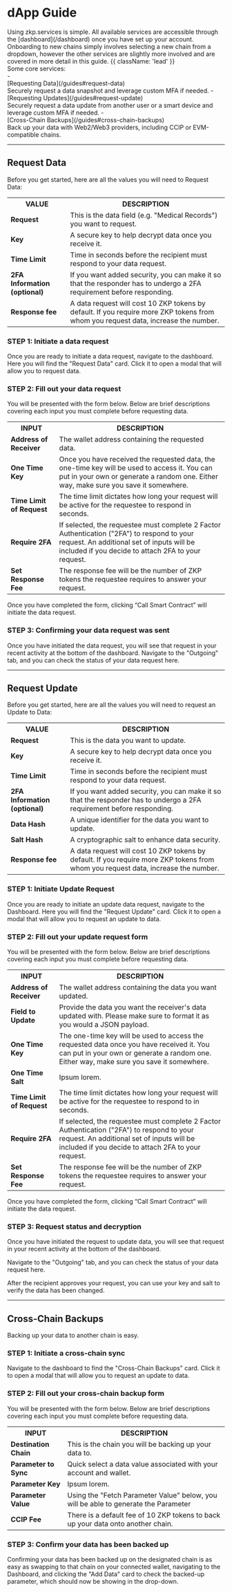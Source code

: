 # dApp Guide

<div className="mt-8"></div>
Using zkp.services is simple. All available services are accessible through the [dashboard](/dashboard) once you have 
set up your account. Onboarding to new chains simply involves selecting a new chain from a dropdown, however the other
services are slightly more involved and are covered in more detail in this guide. {{ className: 'lead' }}

<div className="lead">

<div className="font-bold">Some core services:</div>
- <div className="font-semibold">[Requesting Data](/guides#request-data)</div> Securely request a data snapshot and leverage custom MFA if needed.
- <div className="font-semibold">[Requesting Updates](/guides#request-update)</div> Securely request a data update from another user or a smart device and leverage custom MFA if needed.
- <div className="font-semibold">[Cross-Chain Backups](/guides#cross-chain-backups)</div> Back up your data with Web2/Web3 providers, including CCIP or EVM-compatible chains.
</div>

---

## <div className="mb-4 font-bold">Request Data</div>

Before you get started, here are all the values you will need to Request Data:

<table className="border-collapse border border-gray-200 w-full">
  <tr>
    <th className="border border-gray-300 px-4 py-2 text-left">VALUE</th>
    <th className="border border-gray-300 px-4 py-2 text-left">DESCRIPTION</th>
  </tr>
  <tr>
    <td className="border border-gray-300 px-4 py-2"><b>Request</b></td>
    <td className="border border-gray-300 px-4 py-2">This is the data field (e.g. "Medical Records") you want to request.</td>
  </tr>
  <tr>
    <td className="border border-gray-300 px-4 py-2"><b>Key</b></td>
    <td className="border border-gray-300 px-4 py-2">A secure key to help decrypt data once you receive it.</td>
  </tr>
  <tr>
    <td className="border border-gray-300 px-4 py-2"><b>Time Limit</b></td>
    <td className="border border-gray-300 px-4 py-2">Time in seconds before the recipient must respond to your data request.</td>
  </tr>
  <tr>
    <td className="border border-gray-300 px-4 py-2"><b>2FA Information (optional)</b></td>
    <td className="border border-gray-300 px-4 py-2">If you want added security, you can make it so that the responder has to undergo a 2FA requirement before responding.</td>
  </tr>
  <tr>
    <td className="border border-gray-300 px-4 py-2"><b>Response fee</b></td>
    <td className="border border-gray-300 px-4 py-2">A data request will cost 10 ZKP tokens by default. If you require more ZKP tokens from whom you request data, increase the number.</td>
  </tr>
</table>


### <div className="font-bold">STEP 1: Initiate a data request</div>

Once you are ready to initiate a data request, navigate to the dashboard. Here you will find the "Request Data" card. Click it to open a modal that will allow you to request data.

### <div className="font-bold">STEP 2: Fill out your data request</div>

You will be presented with the form below. Below are brief descriptions covering each input you must complete before requesting data.

<table className="border-collapse border border-gray-200 w-full">
  <tr>
    <th className="border border-gray-300 px-4 py-2 text-left">INPUT</th>
    <th className="border border-gray-300 px-4 py-2 text-left">DESCRIPTION</th>
  </tr>
  <tr>
    <td className="border border-gray-300 px-4 py-2"><b>Address of Receiver</b></td>
    <td className="border border-gray-300 px-4 py-2">The wallet address containing the requested data.</td>
  </tr>
  <tr>
    <td className="border border-gray-300 px-4 py-2"><b>One Time Key</b></td>
    <td className="border border-gray-300 px-4 py-2">Once you have received the requested data, the one-time key will be used to access it. You can put in your own or generate a random one. Either way, make sure you save it somewhere.</td>
  </tr>
  <tr>
    <td className="border border-gray-300 px-4 py-2"><b>Time Limit of Request</b></td>
    <td className="border border-gray-300 px-4 py-2">The time limit dictates how long your request will be active for the requestee to respond in seconds.</td>
  </tr>
  <tr>
    <td className="border border-gray-300 px-4 py-2"><b>Require 2FA</b></td>
    <td className="border border-gray-300 px-4 py-2">If selected, the requestee must complete 2 Factor Authentication ("2FA") to respond to your request. An additional set of inputs will be included if you decide to attach 2FA to your request.</td>
  </tr>
  <tr>
    <td className="border border-gray-300 px-4 py-2"><b>Set Response Fee</b></td>
    <td className="border border-gray-300 px-4 py-2">The response fee will be the number of ZKP tokens the requestee requires to answer your request.</td>
  </tr>
</table>

Once you have completed the form, clicking “Call Smart Contract” will initiate the data request.

### <div className="font-bold">STEP 3: Confirming your data request was sent</div>

Once you have initiated the data request, you will see that request in your recent activity at the bottom of the dashboard. Navigate to the "Outgoing" tab, and you can check the status of your data request here.

---

## <div className="mb-4 font-bold">Request Update</div>

Before you get started, here are all the values you will need to request an Update to Data:

<table className="border-collapse border border-gray-200 w-full">
  <tr>
    <th className="border border-gray-300 px-4 py-2 text-left">VALUE</th>
    <th className="border border-gray-300 px-4 py-2 text-left">DESCRIPTION</th>
  </tr>
  <tr>
    <td className="border border-gray-300 px-4 py-2"><b>Request</b></td>
    <td className="border border-gray-300 px-4 py-2">This is the data you want to update.</td>
  </tr>
  <tr>
    <td className="border border-gray-300 px-4 py-2"><b>Key</b></td>
    <td className="border border-gray-300 px-4 py-2">A secure key to help decrypt data once you receive it.</td>
  </tr>
  <tr>
    <td className="border border-gray-300 px-4 py-2"><b>Time Limit</b></td>
    <td className="border border-gray-300 px-4 py-2">Time in seconds before the recipient must respond to your data request.</td>
  </tr>
  <tr>
    <td className="border border-gray-300 px-4 py-2"><b>2FA Information (optional)</b></td>
    <td className="border border-gray-300 px-4 py-2">If you want added security, you can make it so that the responder has to undergo a 2FA requirement before responding.</td>
  </tr>
  <tr>
    <td className="border border-gray-300 px-4 py-2"><b>Data Hash</b></td>
    <td className="border border-gray-300 px-4 py-2">A unique identifier for the data you want to update.</td>
  </tr>
  <tr>
    <td className="border border-gray-300 px-4 py-2"><b>Salt Hash</b></td>
    <td className="border border-gray-300 px-4 py-2">A cryptographic salt to enhance data security.</td>
  </tr>
  <tr>
    <td className="border border-gray-300 px-4 py-2"><b>Response fee</b></td>
    <td className="border border-gray-300 px-4 py-2">A data request will cost 10 ZKP tokens by default. If you require more ZKP tokens from whom you request data, increase the number.</td>
  </tr>
</table>


### <div className="font-bold">STEP 1: Initiate Update Request</div>

Once you are ready to initiate an update data request, navigate to the Dashboard. Here you will find the "Request Update" card. Click it to open a modal that will allow you to request an update to data.

### <div className="font-bold">STEP 2: Fill out your update request form</div>

You will be presented with the form below. Below are brief descriptions covering each input you must complete before requesting data.

<table className="border-collapse border border-gray-200 w-full">
  <tr>
    <th className="border border-gray-300 px-4 py-2 text-left"><b>INPUT</b></th>
    <th className="border border-gray-300 px-4 py-2 text-left"><b>DESCRIPTION</b></th>
  </tr>
  <tr>
    <td className="border border-gray-300 px-4 py-2"><b>Address of Receiver</b></td>
    <td className="border border-gray-300 px-4 py-2">The wallet address containing the data you want updated.</td>
  </tr>
  <tr>
    <td className="border border-gray-300 px-4 py-2"><b>Field to Update</b></td>
    <td className="border border-gray-300 px-4 py-2"> Provide the data you want the receiver's data updated with. Please make sure to format it as you would a JSON payload.</td>
  </tr>
  <tr>
    <td className="border border-gray-300 px-4 py-2"><b>One Time Key</b></td>
    <td className="border border-gray-300 px-4 py-2">The one-time key will be used to access the requested data once you have received it. You can put in your own or generate a random one. Either way, make sure you save it somewhere.</td>
  </tr>
  <tr>
    <td className="border border-gray-300 px-4 py-2"><b>One Time Salt</b></td>
    <td className="border border-gray-300 px-4 py-2">Ipsum lorem.</td>
  </tr>
  <tr>
    <td className="border border-gray-300 px-4 py-2"><b>Time Limit of Request</b></td>
    <td className="border border-gray-300 px-4 py-2">The time limit dictates how long your request will be active for the requestee to respond to in seconds.</td>
  </tr>
  <tr>
    <td className="border border-gray-300 px-4 py-2"><b>Require 2FA</b></td>
    <td className="border border-gray-300 px-4 py-2">If selected, the requestee must complete 2 Factor Authentication ("2FA") to respond to your request. An additional set of inputs will be included if you decide to attach 2FA to your request.</td>
  </tr>
  <tr>
    <td className="border border-gray-300 px-4 py-2"><b>Set Response Fee</b></td>
    <td className="border border-gray-300 px-4 py-2">The response fee will be the number of ZKP tokens the requestee requires to answer your request.</td>
  </tr>
</table>

Once you have completed the form, clicking “Call Smart Contract” will initiate the data request.

### <div className="font-bold">STEP 3: Request status and decryption</div>

Once you have initiated the request to update data, you will see that request in your recent activity at the bottom of the dashboard.

Navigate to the "Outgoing" tab, and you can check the status of your data request here.

After the recipient approves your request, you can use your key and salt to verify the data has been changed.

---

## <div className="mb-4 font-bold">Cross-Chain Backups</div>

Backing up your data to another chain is easy.

### <div className="font-bold">STEP 1: Initiate a cross-chain sync</div>

Navigate to the dashboard to find the "Cross-Chain Backups" card. Click it to open a modal that will allow you to request an update to data.

### <div className="font-bold">STEP 2: Fill out your cross-chain backup form</div>

You will be presented with the form below. Below are brief descriptions covering each input you must complete before requesting data.

<table className="border-collapse border border-gray-200 w-full">
  <tr>
    <th className="border border-gray-300 px-4 py-2 text-left">INPUT</th>
    <th className="border border-gray-300 px-4 py-2 text-left">DESCRIPTION</th>
  </tr>
  <tr>
    <td className="border border-gray-300 px-4 py-2"><b>Destination Chain</b></td>
    <td className="border border-gray-300 px-4 py-2">This is the chain you will be backing up your data to.</td>
  </tr>
  <tr>
    <td className="border border-gray-300 px-4 py-2"><b>Parameter to Sync</b></td>
    <td className="border border-gray-300 px-4 py-2">Quick select a data value associated with your account and wallet.</td>
  </tr>
  <tr>
    <td className="border border-gray-300 px-4 py-2"><b>Parameter Key</b></td>
    <td className="border border-gray-300 px-4 py-2">Ipsum lorem.</td>
  </tr>
  <tr>
    <td className="border border-gray-300 px-4 py-2"><b>Parameter Value</b></td>
    <td className="border border-gray-300 px-4 py-2">Using the "Fetch Parameter Value" below, you will be able to generate the Parameter</td>
  </tr>
  <tr>
    <td className="border border-gray-300 px-4 py-2"><b>CCIP Fee</b></td>
    <td className="border border-gray-300 px-4 py-2">There is a default fee of 10 ZKP tokens to back up your data onto another chain.</td>
  </tr>
</table>

### <div className="font-bold">STEP 3: Confirm your data has been backed up</div>
Confirming your data has been backed up on the designated chain is as easy as swapping to that chain on your connected wallet, navigating to the Dashboard, and clicking the "Add Data" card to check the backed-up parameter, which should now be showing in the drop-down.
